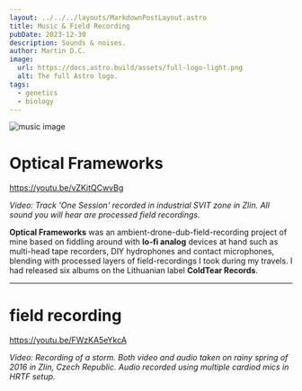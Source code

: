 ```yaml
---
layout: ../../../layouts/MarkdownPostLayout.astro
title: Music & Field Recording
pubDate: 2023-12-30
description: Sounds & noises.
author: Martin D.C.
image:
  url: https://docs.astro.build/assets/full-logo-light.png
  alt: The full Astro logo.
tags:
  - genetics
  - biology
---
```

![music image](m1.jpg)  

# Optical Frameworks

https://youtu.be/vZKitQCwvBg

*Video: Track 'One Session' recorded in industrial SVIT zone in Zlin. All sound you will hear are processed field recordings.*

**Optical Frameworks** was an ambient-drone-dub-field-recording project of mine based on fiddling around with **lo-fi analog** devices at hand such as multi-head tape recorders, DIY hydrophones and contact microphones, blending with processed layers of field-recordings I took during my travels. I had released six albums on the Lithuanian label **ColdTear Records**.

---
# field recording
https://youtu.be/FWzKA5eYkcA

*Video: Recording of a storm. Both video and audio taken on rainy spring of 2016 in Zlin, Czech Republic. Audio recorded using multiple cardiod mics in HRTF setup.*